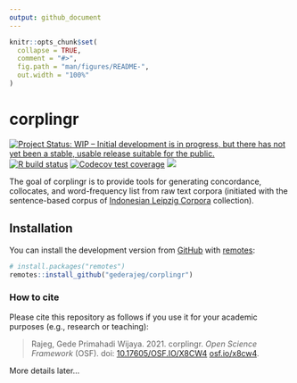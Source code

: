 ```yaml
---
output: github_document
---
```


<!-- README.md is generated from README.Rmd. Please edit that file -->

```r
knitr::opts_chunk$set(
  collapse = TRUE,
  comment = "#>",
  fig.path = "man/figures/README-",
  out.width = "100%"
)
```
# corplingr

<!-- badges: start -->
[![Project Status: WIP – Initial development is in progress, but there has not yet been a stable, usable release suitable for the public.](http://www.repostatus.org/badges/latest/wip.svg)](http://www.repostatus.org/#wip)
[![R build status](https://github.com/gederajeg/corplingr/workflows/R-CMD-check/badge.svg)](https://github.com/gederajeg/corplingr/actions)
[![Codecov test coverage](https://codecov.io/gh/gederajeg/corplingr/branch/master/graph/badge.svg)](https://codecov.io/gh/gederajeg/corplingr?branch=master)
[![](https://img.shields.io/badge/doi-10.17605/OSF.IO/X8CW4-blue.svg)](https://doi.org/10.17605/OSF.IO/X8CW4)
<!-- badges: end -->

The goal of corplingr is to provide tools for generating concordance, collocates, and word-frequency list from raw text corpora (initiated with the sentence-based corpus of [Indonesian Leipzig Corpora](https://corpora.uni-leipzig.de/en?corpusId=ind_mixed_2013) collection).

## Installation

You can install the development version from [GitHub](https://github.com/) with [remotes](https://remotes.r-lib.org/):

``` r
# install.packages("remotes")
remotes::install_github("gederajeg/corplingr")
```

### How to cite

Please cite this repository as follows if you use it for your academic purposes (e.g., research or teaching):

> Rajeg, Gede Primahadi Wijaya. 2021. corplingr. *Open Science Framework* (OSF). doi: [10.17605/OSF.IO/X8CW4](https://doi.org/10.17605/OSF.IO/X8CW4) [osf.io/x8cw4](https://osf.io/x8cw4/).

More details later...
